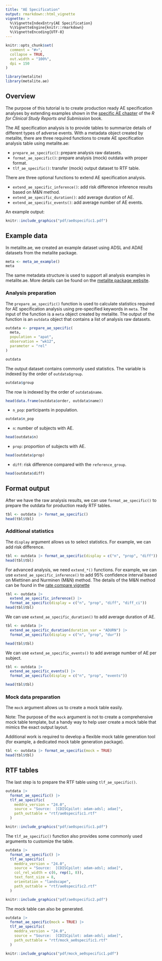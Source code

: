 ```yaml
---
title: "AE Specification"
output: rmarkdown::html_vignette
vignette: >
  %\VignetteIndexEntry{AE Specification}
  %\VignetteEngine{knitr::rmarkdown}
  %\VignetteEncoding{UTF-8}
---
```


```r
knitr::opts_chunk$set(
  comment = "#>",
  collapse = TRUE,
  out.width = "100%",
  dpi = 150
)
```

```r
library(metalite)
library(metalite.ae)
```

## Overview

The purpose of this tutorial is to create production ready AE specification analyses
by extending examples shown in the
[specific AE chapter](https://r4csr.org/specific-ae.html)
of the _R for Clinical Study Reports and Submission_ book.

The AE specification analysis is to provide tables to summarize details of different types of adverse events.
With a metadata object created by metalite,
there are three required functions to create AE specification analysis table using metalite.ae:

- `prepare_ae_specific()`: prepare analysis raw datasets.
- `format_ae_specific()`: prepare analysis (mock) outdata with proper format.
- `tlf_ae_specific()`: transfer (mock) output dataset to RTF table.

There are three optional functions to extend AE specification analysis.

- `extend_ae_specific_inference()`: add risk difference inference results based on M&N method.
- `extend_ae_specific_duration()`: add average duration of AE.
- `extend_ae_specific_events()`: add average number of AE events.

An example output:

```r
knitr::include_graphics("pdf/ae0specific1.pdf")
```

## Example data

In metalite.ae, we created an example dataset using ADSL and ADAE datasets from the metalite package.

```r
meta <- meta_ae_example()
meta
```

The same metadata structure is used to support all analysis examples in metalite.ae.
More details can be found on the [metalite package website](https://merck.github.io/metalite/articles/metalite.html).

### Analysis preparation

The `prepare_ae_specific()` function is used to calculate statistics required for
AE specification analysis using pre-specified keywords in `meta`.
The input of the function is a `meta` object created by metalite.
The output of the function is an `outdata` object that contains a list of analysis raw datasets.

```r
outdata <- prepare_ae_specific(
  meta,
  population = "apat",
  observation = "wk12",
  parameter = "rel"
)
```

```r
outdata
```

The output dataset contains commonly used statistics.
The variable is indexed by the order of `outdata$group`.

```r
outdata$group
```

The row is indexed by the order of `outdata$name`.

```r
head(data.frame(outdata$order, outdata$name))
```

- `n_pop`: participants in population.

```r
outdata$n_pop
```

- `n`: number of subjects with AE.

```r
head(outdata$n)
```

- `prop`: proportion of subjects with AE.

```r
head(outdata$prop)
```

- `diff`: risk difference compared with the `reference_group`.

```r
head(outdata$diff)
```

## Format output

After we have the raw analysis results,
we can use `format_ae_specific()` to prepare the outdata
for production ready RTF tables.

```r
tbl <- outdata |> format_ae_specific()
head(tbl$tbl)
```

### Additional statistics

The `display` argument allows us to select statistics. For example, we can add risk difference.

```r
tbl <- outdata |> format_ae_specific(display = c("n", "prop", "diff"))
head(tbl$tbl)
```

For advanced analysis, we need `extend_*()` functions.
For example, we can use `extend_ae_specific_inference()` to add
95% confidence interval based on Miettinen and Nurminen (M&N) method.
The details of the M&N method can be found in the
[rate compare vignette](https://merck.github.io/metalite.ae/articles/rate-compare.html)

```r
tbl <- outdata |>
  extend_ae_specific_inference() |>
  format_ae_specific(display = c("n", "prop", "diff", "diff_ci"))
head(tbl$tbl)
```

We can use `extend_ae_specific_duration()` to add average duration of AE.

```r
tbl <- outdata |>
  extend_ae_specific_duration(duration_var = "ADURN") |>
  format_ae_specific(display = c("n", "prop", "dur"))

head(tbl$tbl)
```

We can use `extend_ae_specific_events()` to add average number of AE per subject.

```r
tbl <- outdata |>
  extend_ae_specific_events() |>
  format_ae_specific(display = c("n", "prop", "events"))

head(tbl$tbl)
```

### Mock data preparation

The  `mock` argument allows us to create a mock table easily.

Note: The purpose of the `mock` argument is not to create a comprehensive mock table template,
but a handy way to help user create a mock table that mimics the exact output layout.

Additional work is required to develop a flexible mock table generation tool
(for example, a dedicated mock table generation package).

```r
tbl <- outdata |> format_ae_specific(mock = TRUE)
head(tbl$tbl)
```

## RTF tables

The last step is to prepare the RTF table using `tlf_ae_specific()`.

```r
outdata |>
  format_ae_specific() |>
  tlf_ae_specific(
    meddra_version = "24.0",
    source = "Source:  [CDISCpilot: adam-adsl; adae]",
    path_outtable = "rtf/ae0specific1.rtf"
  )
```

```r
knitr::include_graphics("pdf/ae0specific1.pdf")
```

The `tlf_ae_specific()` function also provides some commonly used arguments to customize the table.

```r
outdata |>
  format_ae_specific() |>
  tlf_ae_specific(
    meddra_version = "24.0",
    source = "Source:  [CDISCpilot: adam-adsl; adae]",
    col_rel_width = c(6, rep(1, 8)),
    text_font_size = 8,
    orientation = "landscape",
    path_outtable = "rtf/ae0specific2.rtf"
  )
```

```r
knitr::include_graphics("pdf/ae0specific2.pdf")
```

The mock table can also be generated.

```r
outdata |>
  format_ae_specific(mock = TRUE) |>
  tlf_ae_specific(
    meddra_version = "24.0",
    source = "Source:  [CDISCpilot: adam-adsl; adae]",
    path_outtable = "rtf/mock_ae0specific1.rtf"
  )
```

```r
knitr::include_graphics("pdf/mock_ae0specific1.pdf")
```
